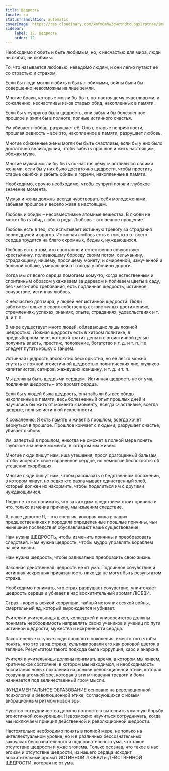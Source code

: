 ```yaml
---
title: Щедрость
locale: ru
statusTranslation: automatic
coverImage: https://res.cloudinary.com/xmfm6mhw3gwctndtcubgx2rptnae/image/upload/v1740337243/small_cover_educacion_fundamental_a051170f1c.webp
sidebar:
    label: 12. Щедрость
    order: 12
---
```

Необходимо любить и быть любимым, но, к несчастью для мира, люди ни любят, ни любимы.

То, что называется любовью, неведомо людям, и они легко путают её со страстью и страхом.

Если бы люди могли любить и быть любимыми, войны были бы совершенно невозможны на лице земли.

Многие браки, которые могли бы быть по-настоящему счастливыми, к сожалению, несчастливы из-за старых обид, накопленных в памяти.

Если бы у супругов была щедрость, они забыли бы болезненное прошлое и жили бы в полноте, полные истинного счастья.

Ум убивает любовь, разрушает её. Опыт, старые неприятности, прошлая ревность – всё это, накопленное в памяти, разрушает любовь.

Многие обиженные жены могли бы быть счастливы, если бы у них было достаточно великодушия, чтобы забыть прошлое и жить настоящим, обожая мужа.

Многие мужья могли бы быть по-настоящему счастливы со своими женами, если бы у них было достаточно щедрости, чтобы простить старые ошибки и забыть обиды и горечи, накопленные в памяти.

Необходимо, срочно необходимо, чтобы супруги поняли глубокое значение момента.

Мужья и жены должны всегда чувствовать себя молодоженами, забывая прошлое и весело живя в настоящем.

Любовь и обиды – несовместимые атомные вещества. В любви не может быть обид любого рода. Любовь – это вечное прощение.

Любовь есть в тех, кто испытывает истинную тревогу за страдания своих друзей и врагов. Истинная любовь есть в том, кто от всего сердца трудится на благо скромных, бедных, нуждающихся.

Любовь есть в том, кто спонтанно и естественно сочувствует крестьянину, поливающему борозду своим потом, сельчанину, страдающему, нищему, просящему монету, и смиренной, измученной и больной собаке, умирающей от голода у обочины дороги.

Когда мы от всего сердца помогаем кому-то, когда естественным и спонтанным образом ухаживаем за деревом и поливаем цветы в саду, без чьего-либо требования, есть подлинная щедрость, истинное сочувствие, истинная любовь.

К несчастью для мира, у людей нет истинной щедрости. Люди заботятся только о своих собственных эгоистичных достижениях, стремлениях, успехах, знаниях, опыте, страданиях, удовольствиях и т. д. и т. п.

В мире существует много людей, обладающих лишь ложной щедростью. Ложная щедрость есть в хитром политике, в предвыборном лисе, который тратит деньги с эгоистичной целью получить власть, престиж, положение, богатство и т. д. и т. п. Не следует путать кошку с зайцем.

Истинная щедрость абсолютно бескорыстна, но её легко можно спутать с ложной эгоистичной щедростью политических лис, жуликов-капиталистов, сатиров, жаждущих женщину, и т. д. и т. п.

Мы должны быть щедрыми сердцем. Истинная щедрость не от ума, подлинная щедрость – это аромат сердца.

Если бы у людей была щедрость, они забыли бы все обиды, накопленные в памяти, весь болезненный опыт прошлых дней и научились бы жить от момента к моменту, всегда счастливые, всегда щедрые, полные истинной искренности.

К сожалению, Я есть память и живет в прошлом, всегда хочет вернуться в прошлое. Прошлое кончает с людьми, разрушает счастье, убивает любовь.

Ум, запертый в прошлом, никогда не сможет в полной мере понять глубокое значение момента, в котором мы живем.

Многие люди пишут нам, ища утешения, прося драгоценный бальзам, чтобы исцелить свое израненное сердце, но немногие беспокоятся об утешении скорбящих.

Многие люди пишут нам, чтобы рассказать о бедственном положении, в котором живут, но редко кто разламывает единственный хлеб, который должен их накормить, чтобы поделиться им с другими нуждающимися.

Люди не хотят понимать, что за каждым следствием стоит причина и что, только изменив причину, мы изменим следствие.

Я, наше дорогое Я, – это энергия, которая жила в наших предшественниках и породила определенные прошлые причины, чьи нынешние последствия обуславливают наше существование.

Нам нужна ЩЕДРОСТЬ, чтобы изменить причины и преобразовать следствия. Нам нужна щедрость, чтобы мудро управлять кораблем нашей жизни.

Нам нужна щедрость, чтобы радикально преобразить свою жизнь.

Законная действенная щедрость не от ума. Подлинное сочувствие и истинная искренняя привязанность никогда не могут быть результатом страха.

Необходимо понимать, что страх разрушает сочувствие, уничтожает щедрость сердца и убивает в нас восхитительный аромат ЛЮБВИ.

Страх – корень всякой коррупции, тайный источник всякой войны, смертельный яд, который вырождается и убивает.

Учителя и учительницы школ, колледжей и университетов должны понимать необходимость направлять своих учеников и учениц по пути истинной щедрости, мужества и искренности сердца.

Закостенелые и тупые люди прошлого поколения, вместо того чтобы понять, что это за яд страха, культивировали его как роковой цветок в теплице. Результатом такого подхода была коррупция, хаос и анархия.

Учителя и учительницы должны понимать время, в котором мы живем, критическое состояние, в котором мы находимся, и необходимость воспитания новых поколений на основе революционной этики, которая созвучна атомной эре, которая в эти мгновения тревоги и боли начинается под величественный гром мысли.

ФУНДАМЕНТАЛЬНОЕ ОБРАЗОВАНИЕ основано на революционной психологии и революционной этике, согласующихся с новым вибрационным ритмом новой эры.

Чувство сотрудничества должно полностью вытеснить ужасную борьбу эгоистичной конкуренции. Невозможно научиться сотрудничать, когда мы исключаем принцип действенной и революционной щедрости.

Настоятельно необходимо понять в полной мере, не только на интеллектуальном уровне, но и в различных бессознательных закоулках бессознательного и подсознательного ума, что такое отсутствие щедрости и ужас эгоизма. Только осознав, что такое в нас эгоизм и отсутствие щедрости, из нашего сердца исходит восхитительный аромат ИСТИННОЙ ЛЮБВИ и ДЕЙСТВЕННОЙ ЩЕДРОСТИ, которая не от ума.

